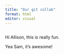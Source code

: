 ```yaml
---
title: "Our git collab"
format: html
editor: visual
---
```


## 

Hi Allison, this is really fun.

Yea Sam, it's awesome!
